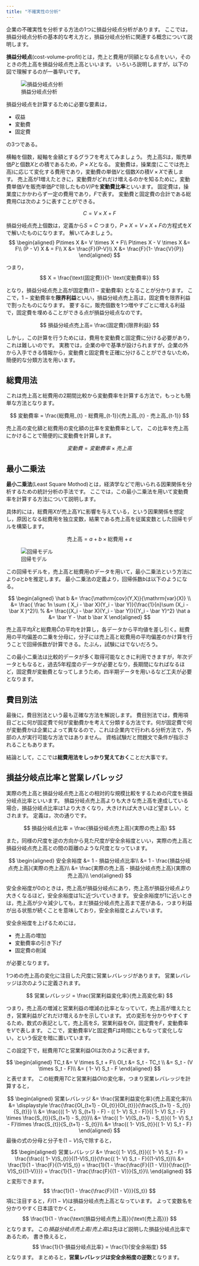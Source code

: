 ```yaml
---
title: "不確実性の分析"
---
```



企業の不確実性を分析する方法の1つに損益分岐点分析があります。
ここでは，損益分岐点分析の基本的な考え方と，損益分岐点分析に関連する概念について説明します。

**損益分岐点**(cost-volume-profit)とは，売上と費用が同額となる点をいい，そのときの売上高を損益分岐点売上高といいます。
いろいろ説明しますが，以下の図で理解するのが一番早いです。

![損益分岐点分析](img/CVP.png)

損益分岐点を計算するために必要な要素は，

- 収益
- 変動費
- 固定費

の3つである。

横軸を個数，縦軸を金額とするグラフを考えてみましょう。
売上高$S$は，販売単価$P$と個数$X$との積であるため，$P \times X$となる。
変動費は，操業度(ここでは売上高)に応じて変化する費用であり，変動費の単価$V$と個数$X$の積$V \times X$で表します。
売上高が1増えたときに，変動費がどれだけ増えるのかを知るために，変動費単価$V$を販売単価$P$で除したもの$V/P$を**変動費比率**といいます。
固定費は，操業度にかかわらず一定の費用であり，$F$で表す。
変動費と固定費の合計である総費用$C$は次のように表すことができる。

$$
C = V \times X + F
$$

損益分岐点売上個数は，定義から$S = C$ つまり，$P\times X =  V \times X + F$の方程式を$X$で解いたものになります。
解いてみましょう。
$$
\begin{aligned}
P\times X &=  V \times X + F\\
P\times X -  V \times X &= F\\
(P - V) X & = F\\
X &= \frac{F}{P-V}\\
X &= \frac{F}{1- \frac{V}{P}}
\end{aligned}
$$

つまり，
$$
X = \frac{\text{固定費}}{1- \text{変動費率}}
$$

となり，損益分岐点売上高が$\text{固定費} / (1-\text{変動費率})$ となることが分かります。
ここで，$1-\text{変動費率}$を**限界利益**といい，損益分岐点売上高は，固定費を限界利益で割ったものになります。
要するに，販売個数を1つ増やすごとに増える利益で，固定費を埋めることができる点が損益分岐点なのです。

$$
損益分岐点売上高= \frac{固定費}{限界利益}
$$

しかし，この計算を行うためには，費用を変動費と固定費に分ける必要があり，これは難しいのです。
実務では，企業の中で基準が設けられますが，企業の外から入手できる情報から，変動費と固定費を正確に分けることができないため，簡便的な分類方法を用います。

## 総費用法

これは売上高と総費用の2期間比較から変動費率を計算する方法で，もっとも簡単な方法となります。

$$
変動費率 = \frac{総費用_{t} - 総費用_{t-1}}{売上高_{t} - 売上高_{t-1}}
$$

売上高の変化額と総費用の変化額の比率を変動費率として，
この比率を売上高にかけることで簡便的に変動費を計算します。

$$
変動費 = 変動費率 \times 売上高
$$

## 最小二乗法

**最小二乗法**(Least Square Mothod)とは，経済学などで用いられる因果関係を分析するための統計分析の手法です。
ここでは，この最小二乗法を用いて変動費率を計算する方法について説明します。

具体的には，総費用$X$が売上高$Y$に影響を与えている，という因果関係を想定し，原因となる総費用を独立変数，結果である売上高を従属変数とした回帰モデルを構築します。

$$
\text{売上高} = a + b \times \text{総費用} + \varepsilon
$$

![回帰モデル](img/ols.png)

この回帰モデルを，売上高と総費用のデータを用いて，最小二乗法という方法により$a$と$b$を推定します。
最小二乗法の定義より，回帰係数$b$は以下のようになる。

$$
\begin{aligned}
\hat b &= \frac{\mathrm{cov}(Y,X)}{\mathrm{var}(X)} \\
  &= \frac{ \frac 1n \sum  ( X_i - \bar X)(Y_i - \bar Y)}{\frac{1}{n}\sum (X_i - \bar  X )^2}\\
  % &= \frac{(X_i - \bar X)(Y_i - \bar Y)}{(Y_i - \bar Y)^2}
\hat a &= \bar Y - \hat b \bar X
\end{aligned}
$$

売上高平均$\bar X$と総費用$\bar C$の平均を計算し，各データから平均値を差し引く。総費用の平均偏差の二乗を分母に，分子には売上高と総費用の平均偏差のかけ算を行うことで回帰係数が計算できる。たぶん，試験にはでないだろう。

この最小二乗法は比較的データが多く取得可能なときに利用できますが，年次データともなると，過去5年程度のデータが必要となり，長期間になればなるほど，固定費が変動費となってしまうため，四半期データを用いるなど工夫が必要となります。


## 費目別法

最後に，費目別法という最も正確な方法を解説します。
費目別法では，費用項目ごとに何が固定費で何が変動費かを考えて分類する方法です。何が固定費で何が変動費かは企業によって異なるので，これは企業内で行われる分析方法で，外部の人が実行可能な方法ではありません。
資格試験だと問題文で条件が指示されることもあります。

結論として，ここでは**総費用法をしっかり覚えておく**ことだ大事です。

## 損益分岐点比率と営業レバレッジ

実際の売上高と損益分岐点売上高との相対的な規模比較をするための尺度を損益分岐点比率といいます。
損益分岐点売上高よりも大きな売上高を達成している場合，損益分岐点比率は1より大きくなり，大きければ大きいほど望ましい，とされます。
定義は，次の通りです。

$$
損益分岐点比率 = \frac{損益分岐点売上高}{実際の売上高}
$$

また，同様の尺度を逆の方向から見た尺度が安全余裕度といい，実際の売上高と損益分岐点売上高との間の距離のような尺度となっています。

$$
\begin{aligned}
安全余裕度 &= 1 - 損益分岐点比率\\
          &= 1 - \frac{損益分岐点売上高}{実際の売上高}\\
          &= \frac{実際の売上高 - 損益分岐点売上高}{実際の売上高}\\
\end{aligned}
$$

安全余裕度が0のときは，売上高が損益分岐点にあり，売上高が損益分岐点より大きくなるほど，安全余裕度は1に近づいていきます。
安全余裕度が1に近いときは，売上高が少々減少しても，まだ損益分岐点売上高まで差がある，つまり利益が出る状態が続くことを意味しており，安全余裕度とよんでいます。

安全余裕度を上げるためには，

- 売上高の増加
- 変動費率の引き下げ
- 固定費の削減

が必要となります。

1つめの売上高の変化に注目した尺度に営業レバレッジがあります。
営業レバレッジは次のように定義されます。

$$
営業レバレッジ = \frac{営業利益変化率}{売上高変化率}
$$

つまり，売上高の増減と営業利益の増減の比率となっていて，売上高が増えたとき，営業利益がどれだけ増えるかを示しています。
式の変形を分かりやすくするため，数式の表記として，売上高を$S$，営業利益を$OI$，固定費を$F$，変動費率を$V$で表します。
ここで，変動費率$V$と固定費$F$は時間にともなって変化しない，という仮定を暗に置いています。

この設定下で，総費用$TC$と営業利益$OI$は次のように表せます。

$$
\begin{aligned}
TC_t &= V \times S_t + F\\
OI_t &= S_t - TC_t \\
     &= S_t - (V \times S_t - F)\\
     &= ( 1- V) S_t - F
\end{aligned}
$$
と表せます。
この総費用$TC$と営業利益$OI$の変化率，つまり営業レバレッジを計算すると，

$$
\begin{aligned}
営業レバレッジ &= \frac{営業利益変化率}{売上高変化率}\\
&= \displaystyle \frac{\frac{OI_{t+1} - OI_{t}}{OI_{t}}}{\frac{S_{t+1} - S_{t}}{S_{t}}} \\
&= \frac{(( 1- V) S_{t+1} - F) - (( 1- V) S_t - F)}{( 1- V) S_t - F} \times \frac{S_{t}}{S_{t+1} - S_{t}}\\
&= \frac{( 1- V)(S_{t+1} - S_t)}{( 1- V) S_t - F}\times \frac{S_{t}}{S_{t+1} - S_{t}}\\
&= \frac{( 1- V)S_{t}}{( 1- V) S_t - F}
\end{aligned}
$$
最後の式の分母と分子を$(1-V)S_t$で除すると，
$$
\begin{aligned}
営業レバレッジ &= \frac{( 1- V)S_{t}}{( 1- V) S_t - F} =
\frac{\frac{( 1- V)S_{t}}{(1-V)S_t}}{\frac{( 1- V) S_t - F}{(1-V)S_t}}\\
&= \frac{1}{1 - \frac{F}{(1-V)S_t}} = \frac{1}{1 - \frac{\frac{F}{(1 - V)}}{\frac{(1-V)S_t}{(1-V)}}} = \frac{1}{1 - \frac{\frac{F}{(1 - V)}}{S_t}}\\
\end{aligned}
$$
と変形できます。
$$
\frac{1}{1 - \frac{\frac{F}{(1 - V)}}{S_t}}
$$
項に注目すると，$F/(1-V)$は損益分岐点売上高となっています。
よって変数名を分かりやすく日本語でかくと，
$$
\frac{1}{1 - \frac{\text{損益分岐点売上高}}{\text{売上高}}}
$$
となります。
この$損益分岐点売上高 / 売上高$は先ほど説明した損益分岐点比率であるため，
書き換えると，
$$
\frac{1}{1-損益分岐点比率} = \frac{1}{安全余裕度}
$$
となります。
まとめると，**営業レバレッジは安全余裕度の逆数**となります。
